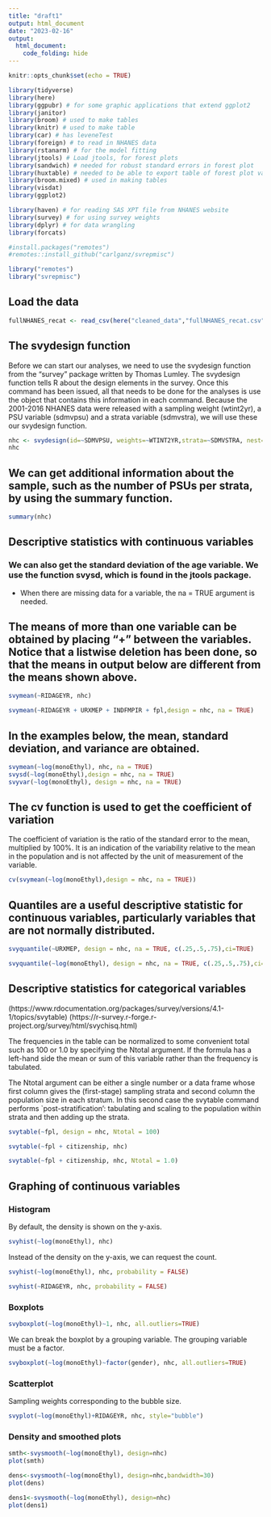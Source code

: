 ```yaml
---
title: "draft1"
output: html_document
date: "2023-02-16"
output: 
  html_document:
    code_folding: hide
---
```



```r
knitr::opts_chunk$set(echo = TRUE)

library(tidyverse)
library(here)
library(ggpubr) # for some graphic applications that extend ggplot2
library(janitor)
library(broom) # used to make tables
library(knitr) # used to make table
library(car) # has leveneTest 
library(foreign) # to read in NHANES data
library(rstanarm) # for the model fitting
library(jtools) # Load jtools, for forest plots
library(sandwich) # needed for robust standard errors in forest plot
library(huxtable) # needed to be able to export table of forest plot values
library(broom.mixed) # used in making tables
library(visdat)
library(ggplot2)

library(haven) # for reading SAS XPT file from NHANES website
library(survey) # for using survey weights
library(dplyr) # for data wrangling
library(forcats)

#install.packages("remotes")
#remotes::install_github("carlganz/svrepmisc")

library("remotes")
library("svrepmisc")

```

## Load the data
```r
fullNHANES_recat <- read_csv(here("cleaned_data","fullNHANES_recat.csv"))
```
## The svydesign function

Before we can start our analyses, we need to use the svydesign function from the “survey” package written by Thomas Lumley. The svydesign function tells R about the design elements in the survey. Once this command has been issued, all that needs to be done for the analyses is use the object that contains this information in each command. Because the 2001-2016 NHANES data were released with a sampling weight (wtint2yr), a PSU variable (sdmvpsu) and a strata variable (sdmvstra), we will use these our svydesign function. 

```r
nhc <- svydesign(id=~SDMVPSU, weights=~WTINT2YR,strata=~SDMVSTRA, nest=TRUE, survey.lonely.psu = "adjust", data=fullNHANES_recat)
nhc
```

## We can get additional information about the sample, such as the number of PSUs per strata, by using the summary function.

```r
summary(nhc)
```

## Descriptive statistics with continuous variables

### We can also get the standard deviation of the age variable. We use the function svysd, which is found in the jtools package.

- When there are missing data for a variable, the na = TRUE argument is needed.

## The means of more than one variable can be obtained by placing “+” between the variables. Notice that a listwise deletion has been done, so that the means in output below are different from the means shown above.

```r
svymean(~RIDAGEYR, nhc)

svymean(~RIDAGEYR + URXMEP + INDFMPIR + fpl,design = nhc, na = TRUE)

```

## In the examples below, the mean, standard deviation, and variance are obtained.

```r
svymean(~log(monoEthyl), nhc, na = TRUE)
svysd(~log(monoEthyl),design = nhc, na = TRUE)
svyvar(~log(monoEthyl), design = nhc, na = TRUE)

```

## The cv function is used to get the coefficient of variation
The coefficient of variation is the ratio of the standard error to the mean, multiplied by 100%. It is an indication of the variability relative to the mean in the population and is not affected by the unit of measurement of the variable.

```r
cv(svymean(~log(monoEthyl),design = nhc, na = TRUE))

```

## Quantiles are a useful descriptive statistic for continuous variables, particularly variables that are not normally distributed.

```r
svyquantile(~URXMEP, design = nhc, na = TRUE, c(.25,.5,.75),ci=TRUE)
```

```r
svyquantile(~log(monoEthyl), design = nhc, na = TRUE, c(.25,.5,.75),ci=TRUE)
```

## Descriptive statistics for categorical variables

(https://www.rdocumentation.org/packages/survey/versions/4.1-1/topics/svytable)
(https://r-survey.r-forge.r-project.org/survey/html/svychisq.html)

The frequencies in the table can be normalized to some convenient total such as 100 or 1.0 by specifying the Ntotal argument. If the formula has a left-hand side the mean or sum of this variable rather than the frequency is tabulated.

The Ntotal argument can be either a single number or a data frame whose first column gives the (first-stage) sampling strata and second column the population size in each stratum. In this second case the svytable command performs `post-stratification': tabulating and scaling to the population within strata and then adding up the strata.

```r
svytable(~fpl, design = nhc, Ntotal = 100)

svytable(~fpl + citizenship, nhc)

svytable(~fpl + citizenship, nhc, Ntotal = 1.0)
```

## Graphing of continuous variables
### Histogram 
By default, the density is shown on the y-axis.

```r
svyhist(~log(monoEthyl), nhc)
```

Instead of the density on the y-axis, we can request the count.  

```r
svyhist(~log(monoEthyl), nhc, probability = FALSE)
```

```r
svyhist(~RIDAGEYR, nhc, probability = FALSE)
```

### Boxplots

```r
svyboxplot(~log(monoEthyl)~1, nhc, all.outliers=TRUE)

```

We can break the boxplot by a grouping variable. The grouping variable must be a factor.

```r
svyboxplot(~log(monoEthyl)~factor(gender), nhc, all.outliers=TRUE)
```

### Scatterplot
Sampling weights corresponding to the bubble size.

```r
svyplot(~log(monoEthyl)+RIDAGEYR, nhc, style="bubble")
```

### Density and smoothed plots

```r
smth<-svysmooth(~log(monoEthyl), design=nhc)
plot(smth)
```

```r
dens<-svysmooth(~log(monoEthyl), design=nhc,bandwidth=30)
plot(dens)
```

```r
dens1<-svysmooth(~log(monoEthyl), design=nhc)
plot(dens1)
```







